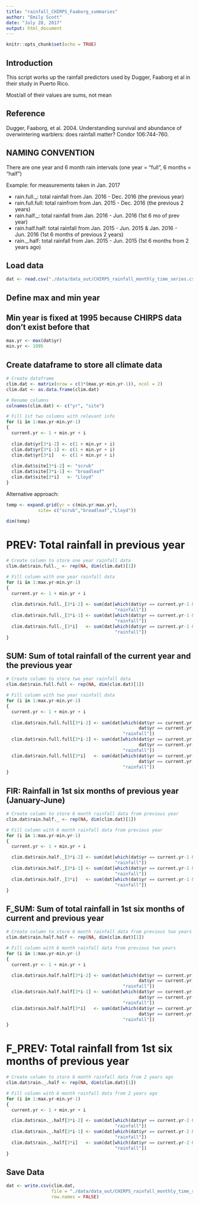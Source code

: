 ```yaml
---
title: "rainfall_CHIRPS_Faaborg_summaries"
author: "Emily Scott"
date: "July 28, 2017"
output: html_document
---
```


```r
knitr::opts_chunk$set(echo = TRUE)
```

## Introduction

This script works up the rainfall predictors used by Dugger, Faaborg et al in their study in Puerto Rico.

Most/all of their values are sums, not mean

## Reference
Dugger, Faaborg, et al.  2004.  Understanding survival and abundance of overwintering warblers: does rainfall matter?  Condor 106:744-760.

## NAMING CONVENTION

There are one year and 6 month rain intervals (one year = "full", 6 months = "half")

Example: for measurements taken in Jan. 2017

* rain.full._: total rainfall from Jan. 2016 - Dec. 2016 (the previous year)
* rain.full.full: total rainfrom from Jan. 2015 - Dec. 2016 (the previous 2 years)
* rain.half._: total rainfall from Jan. 2016 - Jun. 2016 (1st 6 mo of prev year)
* rain.half.half: total rainfall from Jan. 2015 - Jun. 2015 & Jan. 2016 - Jun. 2016 (1st 6 months of previous 2 years)
* rain._.half: total rainfall from Jan. 2015 - Jun. 2015 (1st 6 months from 2 years ago)

## Load data
```r
dat <- read.csv("./data/data_out/CHIRPS_rainfall_monthly_time_series.csv")
```

## Define max and min year
## Min year is fixed at 1995 because CHIRPS data don't exist before that
```r
max.yr <- max(dat$yr)
min.yr <- 1995
```

## Create dataframe to store all climate data
```r
# Create dataframe
clim.dat <- matrix(nrow = c(3*(max.yr-min.yr-1)), ncol = 2)
clim.dat <- as.data.frame(clim.dat)

# Rename columns
colnames(clim.dat) <- c("yr", "site")

# Fill 1st two columns with relevant info
for (i in 1:max.yr-min.yr-1)
{
  current.yr <- 1 + min.yr + i
  
  clim.dat$yr[3*i-2] <- c(1 + min.yr + i)
  clim.dat$yr[3*i-1] <- c(1 + min.yr + i)
  clim.dat$yr[3*i]   <- c(1 + min.yr + i)
  
  clim.dat$site[3*i-2] <- "scrub"
  clim.dat$site[3*i-1] <- "broadleaf"
  clim.dat$site[3*i]   <- "Lloyd"
}
```


Alternative approach:
```r
temp <- expand.grid(yr = c(min.yr:max.yr),
            site= c("scrub","broadleaf","Lloyd"))

dim(temp)
```





# PREV: Total rainfall in previous year
```r
# Create column to store one year rainfall data
clim.dat$rain.full._ <- rep(NA, dim(clim.dat)[1])

# Fill column with one year rainfall data
for (i in 1:max.yr-min.yr-1)
{
  current.yr <- 1 + min.yr + i
  
  clim.dat$rain.full._[3*i-2] <- sum(dat[which(dat$yr == current.yr-1 & dat$site == "scrub"),
                                         "rainfall"])
  clim.dat$rain.full._[3*i-1] <- sum(dat[which(dat$yr == current.yr-1 & dat$site == "broadleaf"),
                                         "rainfall"])
  clim.dat$rain.full._[3*i]   <- sum(dat[which(dat$yr == current.yr-1 & dat$site == "Lloyd"),
                                         "rainfall"])
}
```

## SUM: Sum of total rainfall of the current year and the previous year
```r
# Create column to store two year rainfall data
clim.dat$rain.full.full <- rep(NA, dim(clim.dat)[1])

# Fill column with two year rainfall data
for (i in 1:max.yr-min.yr-1)
{
  current.yr <- 1 + min.yr + i
  
  clim.dat$rain.full.full[3*i-2] <- sum(dat[which(dat$yr == current.yr-1 & dat$site == "scrub"| 
                                                  dat$yr == current.yr-2 & dat$site == "scrub"),
                                            "rainfall"])
  clim.dat$rain.full.full[3*i-1] <- sum(dat[which(dat$yr == current.yr-1 & dat$site == "broadleaf"| 
                                                  dat$yr == current.yr-2 & dat$site == "broadleaf"),
                                            "rainfall"])
  clim.dat$rain.full.full[3*i]   <- sum(dat[which(dat$yr == current.yr-1 & dat$site == "Lloyd"| 
                                                  dat$yr == current.yr-2 & dat$site == "Lloyd"),
                                            "rainfall"])
}
```

## FIR: Rainfall in 1st six months of previous year (January-June)
```r
# Create column to store 6 month rainfall data from previous year
clim.dat$rain.half._ <- rep(NA, dim(clim.dat)[1])

# Fill column with 6 month rainfall data from previous year
for (i in 1:max.yr-min.yr-1)
{
  current.yr <- 1 + min.yr + i

  clim.dat$rain.half._[3*i-2] <- sum(dat[which(dat$yr == current.yr-1 & dat$site == "scrub" & dat$mo.no %in% c(1:6)),
                                         "rainfall"])
  clim.dat$rain.half._[3*i-1] <- sum(dat[which(dat$yr == current.yr-1 & dat$site == "broadleaf" & dat$mo.no %in% c(1:6)),
                                         "rainfall"])
  clim.dat$rain.half._[3*i]   <- sum(dat[which(dat$yr == current.yr-1 & dat$site == "Lloyd" & dat$mo.no %in% c(1:6)),
                                         "rainfall"])
}
```

## F_SUM: Sum of total rainfall in 1st six months of current and previous year
```r
# Create column to store 6 month rainfall data from previous two years
clim.dat$rain.half.half <- rep(NA, dim(clim.dat)[1])

# Fill column with 6 month rainfall data from previous two years
for (i in 1:max.yr-min.yr-1)
{
  current.yr <- 1 + min.yr + i

  clim.dat$rain.half.half[3*i-2] <- sum(dat[which(dat$yr == current.yr-1 & dat$site == "scrub" & dat$mo.no %in% c(1:6)| 
                                                  dat$yr == current.yr-2 & dat$site == "scrub" & dat$mo.no %in% c(1:6)),
                                            "rainfall"])
  clim.dat$rain.half.half[3*i-1] <- sum(dat[which(dat$yr == current.yr-1 & dat$site == "broadleaf" & dat$mo.no %in% c(1:6)| 
                                                  dat$yr == current.yr-2 & dat$site == "broadleaf" & dat$mo.no %in% c(1:6)),
                                            "rainfall"])
  clim.dat$rain.half.half[3*i]   <- sum(dat[which(dat$yr == current.yr-1 & dat$site == "Lloyd" & dat$mo.no %in% c(1:6)| 
                                                  dat$yr == current.yr-2 & dat$site == "Lloyd" & dat$mo.no %in% c(1:6)),
                                            "rainfall"])
}
```

# F_PREV: Total rainfall from 1st six months of previous year
```r
# Create column to store 6 month rainfall data from 2 years ago
clim.dat$rain._.half <- rep(NA, dim(clim.dat)[1])

# Fill column with 6 month rainfall data from 2 years ago
for (i in 1:max.yr-min.yr-1)
{
  current.yr <- 1 + min.yr + i

  clim.dat$rain._.half[3*i-2] <- sum(dat[which(dat$yr == current.yr-2 & dat$site == "scrub" & dat$mo.no %in% c(1:6)),
                                         "rainfall"])
  clim.dat$rain._.half[3*i-1] <- sum(dat[which(dat$yr == current.yr-2 & dat$site == "broadleaf" & dat$mo.no %in% c(1:6)),
                                         "rainfall"])
  clim.dat$rain._.half[3*i]   <- sum(dat[which(dat$yr == current.yr-2 & dat$site == "Lloyd" & dat$mo.no %in% c(1:6)),
                                         "rainfall"])
}
```




## Save Data

```r
dat <- write.csv(clim.dat,
                 file = "./data/data_out/CHIRPS_rainfall_monthly_time_series_Faaborg.csv",
                 row.names = FALSE)
```

